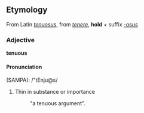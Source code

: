 ==Etymology==
From Latin ''[[tenuosus]]'', from ''[[tenere]]'', '''hold''' + suffix ''[[-osus]]''

===Adjective===
'''tenuous'''

====Pronunciation==== (SAMPA):  /"tEnju@s/

# Thin in substance or importance
#: "a tenuous argument".